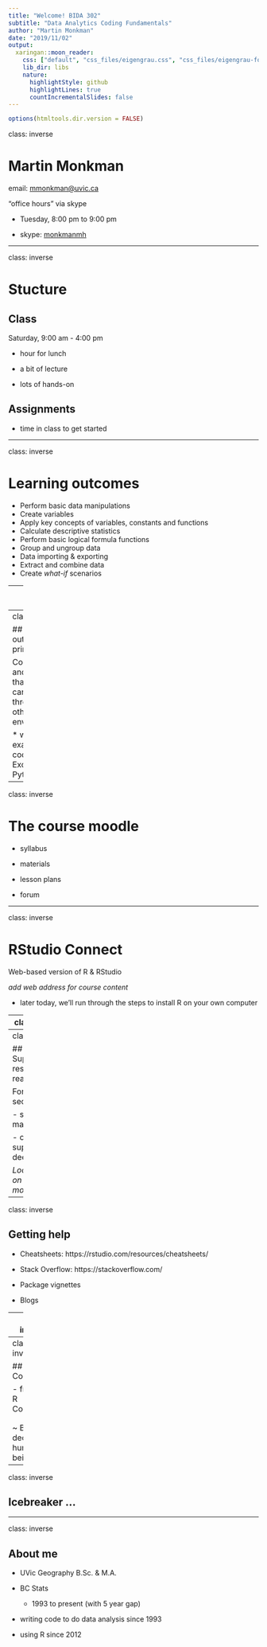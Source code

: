 ```yaml
---
title: "Welcome! BIDA 302"
subtitle: "Data Analytics Coding Fundamentals"
author: "Martin Monkman"
date: "2019/11/02"
output:
  xaringan::moon_reader:
    css: ["default", "css_files/eigengrau.css", "css_files/eigengrau-fonts.css"]    
    lib_dir: libs
    nature:
      highlightStyle: github
      highlightLines: true
      countIncrementalSlides: false
---
```



```r
options(htmltools.dir.version = FALSE)
```

class: inverse

# Martin Monkman

email:  <a href="mailto:<mmonkman@uvic.ca>">mmonkman@uvic.ca</a>

"office hours" via skype

* Tuesday, 8:00 pm to 9:00 pm
  
*  skype: <a href="callto:<monkmanmh>">monkmanmh</a>



---

class: inverse


# Stucture

## Class

Saturday, 9:00 am - 4:00 pm

* hour for lunch

* a bit of lecture

* lots of hands-on

## Assignments

* time in class to get started

 

---

class: inverse

# Learning outcomes

- Perform basic data manipulations
- Create variables
- Apply key concepts of variables, constants and functions
- Calculate descriptive statistics
- Perform basic logical formula functions
- Group and ungroup data
- Data importing & exporting
- Extract and combine data
- Create _what-if_ scenarios



---
class: inverse


## Meta outcome 1: using **R**

Programming environment designed for statistical analysis / data science 

* Focus on one tool, so you get good at that


---
class: inverse


## Meta outcome 2: principles 

Concepts and practices that you can carry through to other environments

* will have examples of coding in Excel and Python



---

class: inverse

# The course moodle

<link>

* syllabus

* materials

* lesson plans

* forum

---

class: inverse

# RStudio Connect

Web-based version of R & RStudio

_add web address for course content_

* later today, we'll run through the steps to install R on your own computer



---
class: inverse


# Text book

Hadley Wickham & Garrett Grolemund, _R for Data Science_

* website: [r4ds.had.co.nz](https://r4ds.had.co.nz/)

![R for Data Science](../img/r4ds.png)


---
class: inverse



## Supplementary resources and readings

For each section:

- specific material

- optional: supplementary deeper-dives

_Look for this on the course moodle_


---
class: inverse


## Getting help

* Cheatsheets: https://rstudio.com/resources/cheatsheets/

* Stack Overflow: https://stackoverflow.com/

* Package vignettes

* Blogs


---
class: inverse



## Collaboration & community

IRL we work together

"To teach is to learn twice"

The R user community:

* welcoming & non-judgemental

* twitter #rstats

* in-person: conferences & user groups

* RLadies

* hex stickers!


---
class: inverse


## Code of Conduct

- from the R Consortium

<p>

<p>

~ Be a decent human being


---
class: inverse


## Icebreaker ...


---
class: inverse


## About me


* UVic Geography B.Sc. & M.A.

* BC Stats 

  - 1993 to present (with 5 year gap)

* writing code to do data analysis since 1993

* using R since 2012

